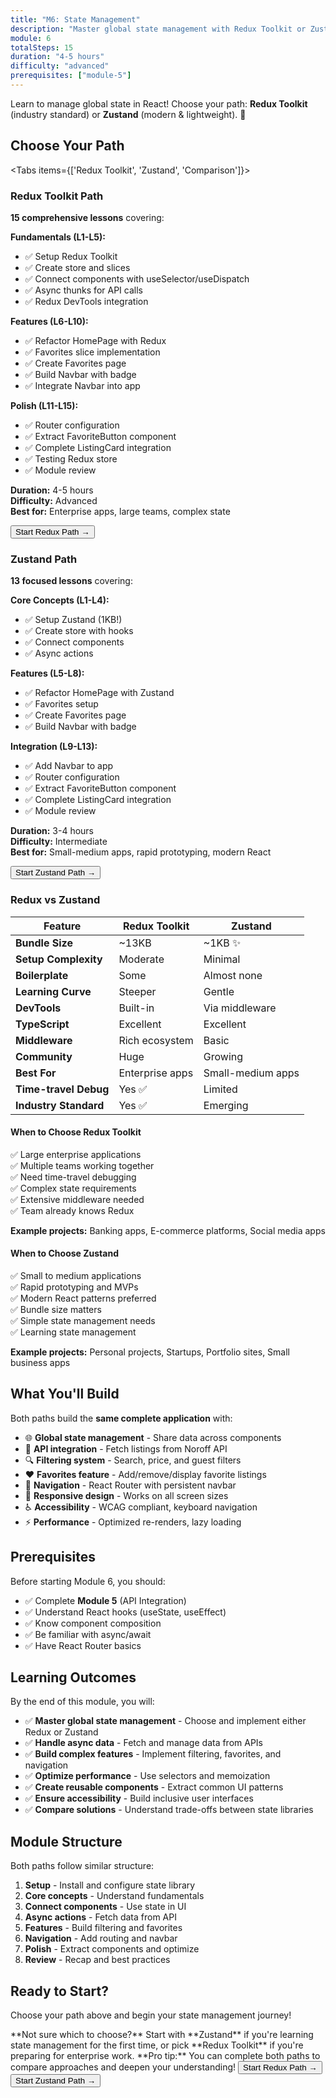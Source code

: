 ```yaml
---
title: "M6: State Management"
description: "Master global state management with Redux Toolkit or Zustand"
module: 6
totalSteps: 15
duration: "4-5 hours"
difficulty: "advanced"
prerequisites: ["module-5"]
---
```




Learn to manage global state in React! Choose your path: **Redux Toolkit** (industry standard) or **Zustand** (modern & lightweight). 🌟

## Choose Your Path

<Tabs items={['Redux Toolkit', 'Zustand', 'Comparison']}>

<Tab value="Redux Toolkit">

### Redux Toolkit Path

**15 comprehensive lessons** covering:

**Fundamentals (L1-L5):**
- ✅ Setup Redux Toolkit
- ✅ Create store and slices
- ✅ Connect components with useSelector/useDispatch
- ✅ Async thunks for API calls
- ✅ Redux DevTools integration

**Features (L6-L10):**
- ✅ Refactor HomePage with Redux
- ✅ Favorites slice implementation
- ✅ Create Favorites page
- ✅ Build Navbar with badge
- ✅ Integrate Navbar into app

**Polish (L11-L15):**
- ✅ Router configuration
- ✅ Extract FavoriteButton component
- ✅ Complete ListingCard integration
- ✅ Testing Redux store
- ✅ Module review

**Duration:** 4-5 hours  
**Difficulty:** Advanced  
**Best for:** Enterprise apps, large teams, complex state

  <Link href="/docs/react/m6/redux">
   <Button asChild>
      Start Redux Path →
   </Button>
  </Link>

</Tab>

<Tab value="Zustand">

### Zustand Path

**13 focused lessons** covering:

**Core Concepts (L1-L4):**
- ✅ Setup Zustand (1KB!)
- ✅ Create store with hooks
- ✅ Connect components
- ✅ Async actions

**Features (L5-L8):**
- ✅ Refactor HomePage with Zustand
- ✅ Favorites setup
- ✅ Create Favorites page
- ✅ Build Navbar with badge

**Integration (L9-L13):**
- ✅ Add Navbar to app
- ✅ Router configuration
- ✅ Extract FavoriteButton component
- ✅ Complete ListingCard integration
- ✅ Module review

**Duration:** 3-4 hours  
**Difficulty:** Intermediate  
**Best for:** Small-medium apps, rapid prototyping, modern React

  <Link href="/docs/react/m6/zustand">
   <Button asChild>
      Start Zustand Path →
   </Button>
   </Link>

</Tab>

<Tab value="Comparison">

### Redux vs Zustand

| Feature | Redux Toolkit | Zustand |
|---------|--------------|---------|
| **Bundle Size** | ~13KB | ~1KB ✨ |
| **Setup Complexity** | Moderate | Minimal |
| **Boilerplate** | Some | Almost none |
| **Learning Curve** | Steeper | Gentle |
| **DevTools** | Built-in | Via middleware |
| **TypeScript** | Excellent | Excellent |
| **Middleware** | Rich ecosystem | Basic |
| **Community** | Huge | Growing |
| **Best For** | Enterprise apps | Small-medium apps |
| **Time-travel Debug** | Yes ✅ | Limited |
| **Industry Standard** | Yes ✅ | Emerging |

#### When to Choose Redux Toolkit

✅ Large enterprise applications  
✅ Multiple teams working together  
✅ Need time-travel debugging  
✅ Complex state requirements  
✅ Extensive middleware needed  
✅ Team already knows Redux  

**Example projects:** Banking apps, E-commerce platforms, Social media apps

#### When to Choose Zustand

✅ Small to medium applications  
✅ Rapid prototyping and MVPs  
✅ Modern React patterns preferred  
✅ Bundle size matters  
✅ Simple state management needs  
✅ Learning state management  

**Example projects:** Personal projects, Startups, Portfolio sites, Small business apps

</Tab>

</Tabs>

## What You'll Build

Both paths build the **same complete application** with:

- 🌐 **Global state management** - Share data across components
- 📡 **API integration** - Fetch listings from Noroff API
- 🔍 **Filtering system** - Search, price, and guest filters
- ❤️ **Favorites feature** - Add/remove/display favorite listings
- 🧭 **Navigation** - React Router with persistent navbar
- 📱 **Responsive design** - Works on all screen sizes
- ♿ **Accessibility** - WCAG compliant, keyboard navigation
- ⚡ **Performance** - Optimized re-renders, lazy loading

## Prerequisites

Before starting Module 6, you should:

- ✅ Complete **Module 5** (API Integration)
- ✅ Understand React hooks (useState, useEffect)
- ✅ Know component composition
- ✅ Be familiar with async/await
- ✅ Have React Router basics

## Learning Outcomes

By the end of this module, you will:

- ✅ **Master global state management** - Choose and implement either Redux or Zustand
- ✅ **Handle async data** - Fetch and manage data from APIs
- ✅ **Build complex features** - Implement filtering, favorites, and navigation
- ✅ **Optimize performance** - Use selectors and memoization
- ✅ **Create reusable components** - Extract common UI patterns
- ✅ **Ensure accessibility** - Build inclusive user interfaces
- ✅ **Compare solutions** - Understand trade-offs between state libraries

## Module Structure

Both paths follow similar structure:

1. **Setup** - Install and configure state library
2. **Core concepts** - Understand fundamentals
3. **Connect components** - Use state in UI
4. **Async actions** - Fetch data from API
5. **Features** - Build filtering and favorites
6. **Navigation** - Add routing and navbar
7. **Polish** - Extract components and optimize
8. **Review** - Recap and best practices

## Ready to Start?

Choose your path above and begin your state management journey!

<Callout type="info">
**Not sure which to choose?** Start with **Zustand** if you're learning state management for the first time, or pick **Redux Toolkit** if you're preparing for enterprise work.
</Callout>

<Callout type="tip">
**Pro tip:** You can complete both paths to compare approaches and deepen your understanding!
</Callout>


<Card className="flex justify-center">
   <Link href="/docs/react/m6/redux">
      <Button className="mx-2" asChild>
         Start Redux Path →
      </Button>
   </Link>
   <Link href="/docs/react/m6/zustand">
      <Button variant="secondary" className="mx-2" asChild>
         Start Zustand Path →
      </Button>
   </Link>
</Card>

   
